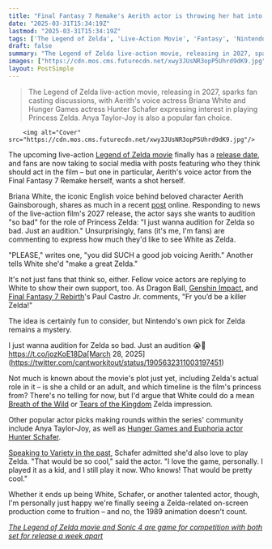 ```yaml
---
title: "Final Fantasy 7 Remake's Aerith actor is throwing her hat into the ring for the Legend of Zelda movie: 'I just wanna audition for Zelda so bad'"
date: "2025-03-31T15:34:19Z"
lastmod: "2025-03-31T15:34:19Z"
tags: ['The Legend of Zelda', 'Live-Action Movie', 'Fantasy', 'Nintendo', 'Video Game Adaptation', 'Casting', 'Briana White', 'Hunter Schafer', 'Anya Taylor-Joy']
draft: false
summary: "The Legend of Zelda live-action movie, releasing in 2027, sparks fan casting discussions, with Aerith's voice actress Briana White and Hunger Games actress Hunter Schafer expressing interest in playing Princess Zelda.  Anya Taylor-Joy is also a popular fan choice."
images: ["https://cdn.mos.cms.futurecdn.net/xwy3JUsNR3opP5Uhrd9dK9.jpg"]
layout: PostSimple
---
```

> The Legend of Zelda live-action movie, releasing in 2027, sparks fan casting discussions, with Aerith's voice actress Briana White and Hunger Games actress Hunter Schafer expressing interest in playing Princess Zelda.  Anya Taylor-Joy is also a popular fan choice.


        <img alt="Cover" src="https://cdn.mos.cms.futurecdn.net/xwy3JUsNR3opP5Uhrd9dK9.jpg"/>
        
The upcoming live-action [<u>Legend of Zelda movie</u>](https://www.gamesradar.com/entertainment/live-action-movies/the-legend-of-zelda-movie-release-date-cast-story-trailer/) finally has a [<u>release date</u>](https://www.gamesradar.com/entertainment/fantasy-movies/the-legend-of-zelda-live-action-movie-finally-has-a-release-date-nintendo-randomly-confirms-through-its-newly-released-app/), and fans are now taking to social media with posts featuring who they think should act in the film – but one in particular, Aerith's voice actor from the Final Fantasy 7 Remake herself, wants a shot herself.

Briana White, the iconic English voice behind beloved character Aerith Gainsborough, shares as much in a recent [<u>post</u>](https://x.com/ItsBrianaWhite/status/1905632311003197451) online. Responding to news of the live-action film's 2027 release, the actor says she wants to audition "so bad" for the role of Princess Zelda: "I just wanna audition for Zelda so bad. Just an audition." Unsurprisingly, fans (it's me, I'm fans) are commenting to express how much they'd like to see White as Zelda.

"PLEASE," writes one, "you did SUCH a good job voicing Aerith." Another tells White she'd "make a great Zelda."

It's not just fans that think so, either. Fellow voice actors are replying to White to show their own support, too. As Dragon Ball, [<u>Genshin Impact</u>](https://www.gamesradar.com/genshin-impact-tips/), and [<u>Final Fantasy 7 Rebirth</u>](https://www.gamesradar.com/final-fantasy-7-rebirth-guide/)'s Paul Castro Jr. comments, "Fr you’d be a killer Zelda!"

The idea is certainly fun to consider, but Nintendo's own pick for Zelda remains a mystery.

I just wanna audition for Zelda so bad. Just an audition 😭💚 https://t.co/jozKoE18Da[March 28, 2025](https://twitter.com/cantworkitout/status/1905632311003197451)

Not much is known about the movie's plot just yet, including Zelda's actual role in it – is she a child or an adult, and which timeline is the film's princess from? There's no telling for now, but I'd argue that White could do a mean [<u>Breath of the Wild</u>](https://www.gamesradar.com/legend-of-zelda-breath-of-the-wild/) or [<u>Tears of the Kingdom</u>](https://www.gamesradar.com/legend-of-zelda-tears-of-the-kingdom-guide/) Zelda impression.

Other popular actor picks making rounds within the series' community include Anya Taylor-Joy, as well as [<u>Hunger Games and Euphoria actor Hunter Schafer</u>](https://www.gamesradar.com/the-zelda-community-agrees-this-hunger-games-and-euphoria-actor-should-play-the-titular-princess/).

[<u>Speaking to Variety in the past</u>](https://www.gamesradar.com/zelda-fans-top-pick-for-the-movies-titular-princess-also-thinks-that-would-be-so-cool/), Schafer admitted she'd also love to play Zelda. "That would be so cool," said the actor. "I love the game, personally. I played it as a kid, and I still play it now. Who knows! That would be pretty cool."

Whether it ends up being White, Schafer, or another talented actor, though, I'm personally just happy we're finally seeing a Zelda-related on-screen production come to fruition – and no, the 1989 animation doesn't count.

[<u><em>The Legend of Zelda movie and Sonic 4 are game for competition with both set for release a week apart</em></u>](https://www.gamesradar.com/entertainment/movies/the-legend-of-zelda-and-sonic-4-are-game-for-competition-with-both-set-for-release-a-week-apart/)
        